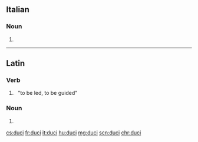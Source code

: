 ==Italian==

===Noun===
{{head|it|plural}} {{g|m}}

# {{plural of|duce|lang=it}}

----

==Latin==

===Verb===
{{la-verb-form|dūcī}}

# {{conjugation of|dūcō||pres|pasv|inf|lang=la}}&nbsp;&nbsp;"to be led, to be guided"

===Noun===
{{la-noun-form|ducī}}

# {{inflection of|dux||dat|s|lang=la}}

[[cs:duci]]
[[fr:duci]]
[[it:duci]]
[[hu:duci]]
[[mg:duci]]
[[scn:duci]]
[[chr:duci]]